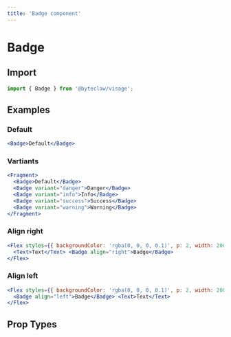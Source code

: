 ```yaml
---
title: 'Badge component'
---
```


# Badge

## Import

```js transpile=false
import { Badge } from '@byteclaw/visage';
```

## Examples

### Default

```jsx live=true
<Badge>Default</Badge>
```

### Vartiants

```jsx live=true
<Fragment>
  <Badge>Default</Badge>
  <Badge variant="danger">Danger</Badge>
  <Badge variant="info">Info</Badge>
  <Badge variant="success">Success</Badge>
  <Badge variant="warning">Warning</Badge>
</Fragment>
```

### Align right

```jsx live=true
<Flex styles={{ backgroundColor: 'rgba(0, 0, 0, 0.1)', p: 2, width: 200 }}>
  <Text>Text</Text> <Badge align="right">Badge</Badge>
</Flex>
```

### Align left

```jsx live=true
<Flex styles={{ backgroundColor: 'rgba(0, 0, 0, 0.1)', p: 2, width: 200 }}>
  <Badge align="left">Badge</Badge> <Text>Text</Text>
</Flex>
```

## Prop Types

<PropTypes component="Badge" />

